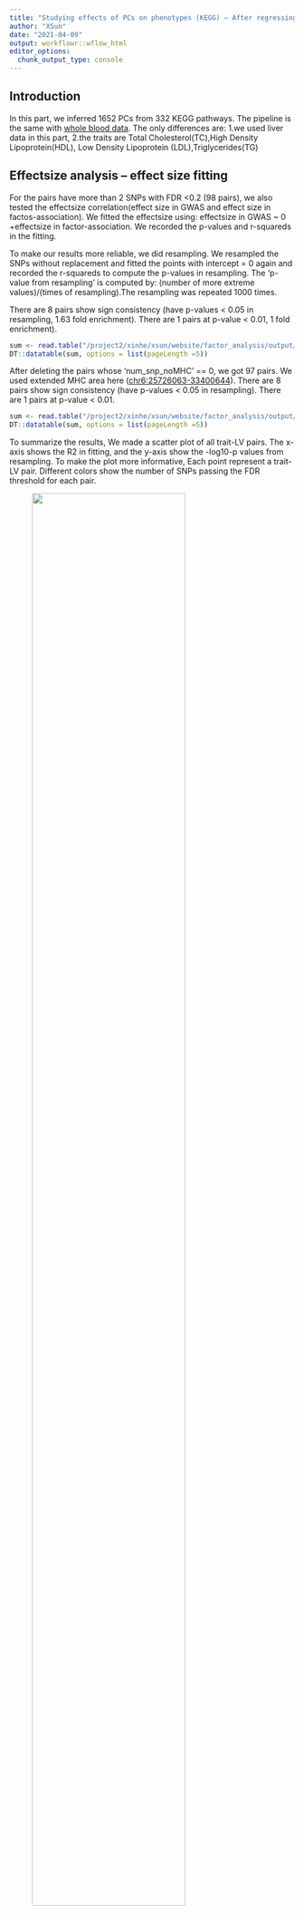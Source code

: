 ```yaml
---
title: "Studying effects of PCs on phenotypes (KEGG) – After regressing out 5 GTEx PEER factors, 'AND' LD Clumping, liver eQTLs "
author: "XSun"
date: "2021-04-09"
output: workflowr::wflow_html
editor_options:
  chunk_output_type: console
---
```


## Introduction 

In this part, we inferred 1652 PCs from 332 KEGG pathways. The pipeline is the same with [whole blood data](https://xsun1229.github.io/factor_analysis/kegg_pcs_factor_traits_regress_5_d500d.html). The only differences are: 1.we used liver data in this part, 2.the traits are Total Cholesterol(TC),High Density Lipoprotein(HDL), Low Density Lipoprotein (LDL),Triglycerides(TG)


## **Effectsize analysis -- effect size fitting**

For the pairs have more than 2 SNPs with FDR <0.2 (98 pairs), we also tested the effectsize correlation(effect size in GWAS and effect size in factos-association). We fitted the effectsize using: effectsize in GWAS ~ 0 +effectsize in factor-association. We recorded the p-values and r-squareds in the fitting.

To make our results more reliable, we did resampling. We resampled the SNPs without replacement and fitted the points with intercept = 0 again and recorded the r-squareds to compute the p-values in resampling. The 'p-value from resampling' is computed by: (number of more extreme values)/(times of resampling).The resampling was repeated 1000 times.

There are 8 pairs show sign consistency (have p-values < 0.05 in resampling, 1.63 fold enrichment). There are 1 pairs at p-value < 0.01, 1 fold enrichment). 


```r
sum <- read.table("/project2/xinhe/xsun/website/factor_analysis/output/simple_sum_pcs_reg_5_d500d_kegg_reg_5_d500d_liver.txt", header = T)
DT::datatable(sum, options = list(pageLength =5))
```

After deleting the pairs whose 'num_snp_noMHC' == 0, we got 97 pairs. We used extended MHC area here ([chr6:25726063-33400644](https://www.nature.com/articles/nrg1489)). There are 8 pairs show sign consistency (have p-values < 0.05 in resampling). There are 1 pairs at p-value < 0.01. 

```r
sum <- read.table("/project2/xinhe/xsun/website/factor_analysis/output/simple_sum_noMHC_pcs_reg_5_extend_d500d_kegg_reg_5_d500d_liver.txt", header = T)
DT::datatable(sum, options = list(pageLength =5))
```


To summarize the results, We made a scatter plot of all trait-LV pairs. The x-axis shows the R2 in fitting, and the y-axis show the -log10-p values from resampling. To make the plot more informative, Each point represent a trait-LV pair. Different colors show the number of SNPs passing the FDR threshold for each pair.



<figure class="half">
    <img src="https://github.com/xsun1229/factor_analysis/raw/master/output/effectsizesum_0.2_kegg_reg_5_d500d_liver.jpeg" width="80%">
</figure>


## **Detailed results for HDL **

HDL has 5 factors have p-value < 0.05 in resampling. The table below shows the SNP details. We deleted the pairs that only have SNPs in MHC area.

We found 3 SNPs drive different pathways:

```r
chr11_49317519_T_C_b38 : row 1,8,14
chr11_48526997_G_T_b38 : row 3,9,11,15
chr11_50136924_G_T_b38 : row 4,10,12,16
```

```r
sum <- read.csv("/project2/xinhe/xsun/website/factor_analysis/output/common_snp_detail_HDL_kegg_reg_5_d500d_liver.csv", header = T, fill=T)
DT::datatable(sum, options = list(pageLength =5))
```

There are 5 pathways in this table: 

[1] "Butanoate metabolism"         

[2] "Non-small cell lung cancer"   [Abnormal triglyceride (TG) and high-density lipoprotein cholesterol (HDL-C) levels showed statistically significant coexistence with NSCLC compared with controls](https://www.ncbi.nlm.nih.gov/pmc/articles/PMC6284307/)

[3] "Porphyrin and chlorophyll metabolism"

[4] "Protein export"                      

[5] "Type II diabetes mellitus" [Low levels of HDL cholesterol are consistently associated with increased risk of type 2 diabetes in epidemiological studies (1,2). Therefore plasma HDL cholesterol increasing has been suggested as a novel therapeutic option to reduce risk of type 2 diabetes](https://diabetes.diabetesjournals.org/content/64/9/3328)

```r
load("/project2/xinhe/xsun/website/factor_analysis/output/info_table_annot_pval_kegg_pc_reg_5_liver_HDL.rdata")

DT::datatable(final_full, options = list(pageLength =5))
```

For the pair have relatively more SNPs, we made effectsize plots.

<figure class="half">
    <img src="https://github.com/xsun1229/factor_analysis/raw/master/output/effectsize_pwy103_pc4_HDL_pval5e8_kegg_reg_5_d500d_liver.jpeg" width="80%">
</figure>


